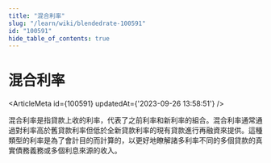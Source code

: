 ```yaml
---
title: "混合利率"
slug: "/learn/wiki/blendedrate-100591"
id: "100591"
hide_table_of_contents: true
---
```



# 混合利率

<ArticleMeta id={100591} updatedAt={'2023-09-26 13:58:51'} />
<div className='border-solid border-b border-t-0 my-4 border-[var(--ifm-color-gray-300)]' />

混合利率是指貸款上收的利率，代表了之前利率和新利率的組合。混合利率通常通過對利率高於舊貸款利率但低於全新貸款利率的現有貸款進行再融資來提供。這種類型的利率是為了會計目的而計算的，以更好地瞭解諸多利率不同的多個貸款的真實債務義務或多個利息來源的收入。
